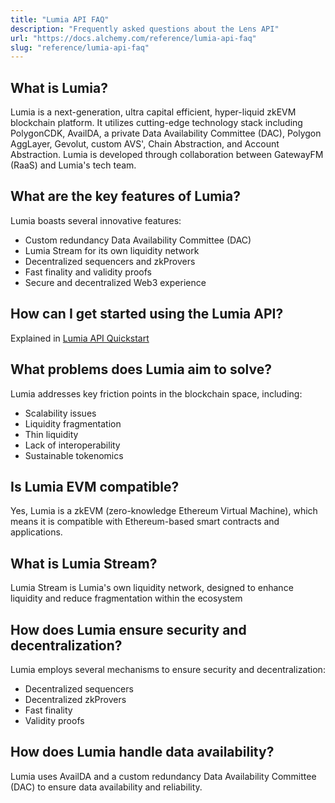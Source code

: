 ```yaml
---
title: "Lumia API FAQ"
description: "Frequently asked questions about the Lens API"
url: "https://docs.alchemy.com/reference/lumia-api-faq"
slug: "reference/lumia-api-faq"
---
```


## What is Lumia?

Lumia is a next-generation, ultra capital efficient, hyper-liquid zkEVM blockchain platform. It utilizes cutting-edge technology stack including PolygonCDK, AvailDA, a private Data Availability Committee (DAC), Polygon AggLayer, Gevolut, custom AVS', Chain Abstraction, and Account Abstraction. Lumia is developed through collaboration between GatewayFM (RaaS) and Lumia's tech team.

## What are the key features of Lumia?

Lumia boasts several innovative features:

* Custom redundancy Data Availability Committee (DAC)
* Lumia Stream for its own liquidity network
* Decentralized sequencers and zkProvers
* Fast finality and validity proofs
* Secure and decentralized Web3 experience

## How can I get started using the Lumia API?

Explained in [Lumia API Quickstart](/reference/lumia-api-quickstart)

## What problems does Lumia aim to solve?

Lumia addresses key friction points in the blockchain space, including:

* Scalability issues
* Liquidity fragmentation
* Thin liquidity
* Lack of interoperability
* Sustainable tokenomics

## Is Lumia EVM compatible?

Yes, Lumia is a zkEVM (zero-knowledge Ethereum Virtual Machine), which means it is compatible with Ethereum-based smart contracts and applications.

## What is Lumia Stream?

Lumia Stream is Lumia's own liquidity network, designed to enhance liquidity and reduce fragmentation within the ecosystem

## How does Lumia ensure security and decentralization?

Lumia employs several mechanisms to ensure security and decentralization:

* Decentralized sequencers
* Decentralized zkProvers
* Fast finality
* Validity proofs

## How does Lumia handle data availability?

Lumia uses AvailDA and a custom redundancy Data Availability Committee (DAC) to ensure data availability and reliability.
